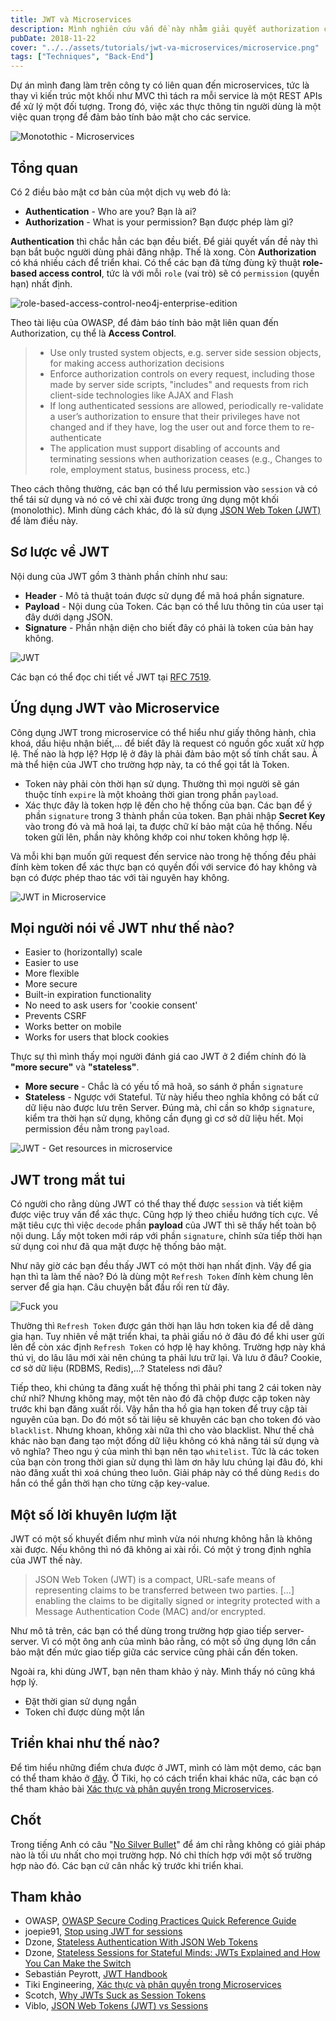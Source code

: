 ```yaml
---
title: JWT và Microservices
description: Mình nghiên cứu vấn đề này nhằm giải quyết authorization cho dự án đang làm trên công ty có liên quan đến microservices.
pubDate: 2018-11-22
cover: "../../assets/tutorials/jwt-va-microservices/microservice.png"
tags: ["Techniques", "Back-End"]
---
```


Dự án mình đang làm trên công ty có liên quan đến microservices, tức là thay vì kiến trúc một khối như MVC thì tách ra mỗi service là một REST APIs để xử lý một đối tượng. Trong đó, việc xác thực thông tin người dùng là một việc quan trọng để đảm bảo tính bảo mật cho các service.

![Monotothic - Microservices](../../assets/tutorials/jwt-va-microservices/microservice.png)

## Tổng quan

Có 2 điều bảo mật cơ bản của một dịch vụ web đó là:

- **Authentication** - Who are you? Bạn là ai?
- **Authorization** - What is your permission? Bạn được phép làm gì?

**Authentication** thì chắc hẳn các bạn đều biết. Để giải quyết vấn đề này thì bạn bắt buộc người dùng phải đăng nhập. Thế là xong. Còn **Authorization** có khá nhiều cách để triển khai. Có thể các bạn đã từng đùng kỹ thuật **role-based access control**, tức là với mỗi `role` (vai trò) sẽ có `permission` (quyền hạn) nhất định.

![role-based-access-control-neo4j-enterprise-edition](../../assets/tutorials/jwt-va-microservices/role-based-access-control-neo4j-enterprise-edition.png)

Theo tài liệu của OWASP, để đảm báo tính bảo mật liên quan đến Authorization, cụ thể là **Access Control**.

> - Use only trusted system objects, e.g. server side session objects, for making access authorization decisions
> - Enforce authorization controls on every request, including those made by server side scripts, "includes" and requests from rich client-side technologies like AJAX and Flash
> - If long authenticated sessions are allowed, periodically re-validate a user’s authorization to ensure that their privileges have not changed and if they have, log the user out and force them to re-authenticate
> - The application must support disabling of accounts and terminating sessions when authorization ceases (e.g., Changes to role, employment status, business process, etc.)

Theo cách thông thường, các bạn có thể lưu permission vào `session` và có thể tái sử dụng và nó có vẻ chỉ xài được trong ứng dụng một khối (monolothic). Mình dùng cách khác, đó là sử dụng [JSON Web Token (JWT)](https://tools.ietf.org/html/rfc7519) để làm điều này.

## Sơ lược về JWT

Nội dung của JWT gồm 3 thành phần chính như sau:

- **Header** - Mô tả thuật toán được sử dụng để mã hoá phần signature.
- **Payload** - Nội dung của Token. Các bạn có thể lưu thông tin của user tại đây dưới dạng JSON.
- **Signature** - Phần nhận diện cho biết đây có phải là token của bản hay không.

![JWT](../../assets/tutorials/jwt-va-microservices/jwt.jpg)

Các bạn có thể đọc chi tiết về JWT tại [RFC 7519](https://tools.ietf.org/html/rfc7519).

## Ứng dụng JWT vào Microservice

Công dụng JWT trong microservice có thể hiểu như giấy thông hành, chìa khoá, dấu hiệu nhận biết,... để biết đây là request có nguồn gốc xuất xử hợp lệ. Thế nào là hợp lệ? Hợp lệ ở đây là phải đảm bảo một số tính chất sau. À mà thể hiện của JWT cho trường hợp này, ta có thể gọi tắt là Token.

- Token này phải còn thời hạn sử dụng. Thường thì mọi người sẽ gán thuộc tính `expire` là một khoảng thời gian trong phần `payload`.
- Xác thực đây là token hợp lệ đến cho hệ thống của bạn. Các bạn để ý phần `signature` trong 3 thành phần của token. Bạn phải nhập **Secret Key** vào trong đó và mã hoá lại, ta được chữ kí bảo mật của hệ thống. Nếu token gửi lên, phần này không khớp coi như token không hợp lệ.

Và mỗi khi bạn muốn gửi request đến service nào trong hệ thống đều phải đính kèm token để xác thực bạn có quyền đối với service đó hay không và bạn có được phép thao tác với tài nguyên hay không.

![JWT in Microservice](../../assets/tutorials/jwt-va-microservices/jwt-in-microservice.png)

## Mọi người nói về JWT như thế nào?

- Easier to (horizontally) scale
- Easier to use
- More flexible
- More secure
- Built-in expiration functionality
- No need to ask users for 'cookie consent'
- Prevents CSRF
- Works better on mobile
- Works for users that block cookies

Thực sự thì mình thấy mọi người đánh giá cao JWT ở 2 điểm chính đó là **"more secure"** và **"stateless"**.

- **More secure** - Chắc là có yếu tố mã hoã, so sánh ở phần `signature`
- **Stateless** - Ngược với Stateful. Từ này hiểu theo nghĩa không có bất cứ dữ liệu nào được lưu trên Server. Đúng mà, chỉ cần so khớp `signature`, kiểm tra thời hạn sử dụng, không cần đụng gì cơ sở dữ liệu hết. Mọi permission đều nằm trong `payload`.

![JWT - Get resources in microservice](../../assets/tutorials/jwt-va-microservices/wI6XW.png)

## JWT trong mắt tui

Có người cho rằng dùng JWT có thể thay thế được `session` và tiết kiệm được việc truy vấn để xác thực. Cũng hợp lý theo chiều hướng tích cực. Về mặt tiêu cực thì việc `decode` phần **payload** của JWT thì sẽ thấy hết toàn bộ nội dung. Lấy một token mới ráp với phần `signature`, chỉnh sửa tiếp thời hạn sử dụng coi như đã qua mặt được hệ thống bảo mật.

Như nãy giờ các bạn đều thấy JWT có một thời hạn nhất định. Vậy để gia hạn thì ta làm thế nào? Đó là dùng một `Refresh Token` đính kèm chung lên server để gia hạn. Câu chuyện bắt đầu rối ren từ đây.

![Fuck you](../../assets/tutorials/jwt-va-microservices/fuck-you.jpg)

Thường thì `Refresh Token` được gán thời hạn lâu hơn token kia để dễ dàng gia hạn. Tuy nhiên về mặt triển khai, ta phải giấu nó ở đâu đó để khi user gửi lên để còn xác định `Refresh Token` có hợp lệ hay không. Trường hợp này khá thú vị, do lâu lâu mới xài nên chúng ta phải lưu trữ lại. Và lưu ở đâu? Cookie, cơ sở dữ liệu (RDBMS, Redis),...? Stateless nơi đâu?

Tiếp theo, khi chúng ta đăng xuất hệ thống thì phải phi tang 2 cái token này chứ nhỉ? Nhưng không may, một tên nào đó đã chộp được cặp token này trước khi bạn đăng xuất rồi. Vậy hắn tha hồ gia hạn token để truy cập tài nguyên của bạn. Do đó một số tài liệu sẽ khuyên các bạn cho token đó vào `blacklist`. Nhưng khoan, không xài nữa thì cho vào blacklist. Như thế chả khác nào bạn đang tạo một đống dữ liệu không có khả năng tái sử dụng và vô nghĩa? Theo ngu ý của mình thì bạn nên tạo `whitelist`. Tức là các token của bạn còn trong thời gian sử dụng thì làm ơn hãy lưu chúng lại đâu đó, khi nào đăng xuất thì xoá chúng theo luôn. Giải pháp này có thể dùng `Redis` do hắn có thể gắn thời hạn cho từng cặp key-value.

## Một số lời khuyên lượm lặt

JWT có một số khuyết điểm như mình vừa nói nhưng không hẳn là không xài được. Nếu không thì nó đã không ai xài rồi. Có một ý trong định nghĩa của JWT thế này.

> JSON Web Token (JWT) is a compact, URL-safe means of representing claims to be transferred between two parties. \[...\] enabling the claims to be digitally signed or integrity protected with a Message Authentication Code (MAC) and/or encrypted.

Như mô tả trên, các bạn có thể dùng trong trường hợp giao tiếp server-server. Vì có một ông anh của mình bảo rằng, có một số ứng dụng lớn cần bảo mật đến mức giao tiếp giữa các service cũng phải cần đến token.

Ngoài ra, khi dùng JWT, bạn nên tham khảo ý này. Mình thấy nó cũng khá hợp lý.

- Đặt thời gian sử dụng ngắn
- Token chỉ được dùng một lần

## Triển khai như thế nào?

Để tìm hiểu những điểm chưa được ở JWT, mình có làm một demo, các bạn có thể tham khảo ở [đây](https://github.com/vhnam/research-jwt-restapi). Ở Tiki, họ có cách triển khai khác nữa, các bạn có thể tham khảo bài [Xác thực và phân quyền trong Microservices](https://engineering.tiki.vn/x%C3%A1c-th%E1%BB%B1c-v%C3%A0-ph%C3%A2n-quy%E1%BB%81n-trong-microservices-37689e53c082).

## Chốt

Trong tiếng Anh có câu "[No Silver Bullet](https://en.wikipedia.org/wiki/No_Silver_Bullet)" để ám chỉ rằng không có giải pháp nào là tối ưu nhất cho mọi trường hợp. Nó chỉ thích hợp với một số trường hợp nào đó. Các bạn cứ cân nhắc kỹ trước khi triển khai.

## Tham khảo

- OWASP, [OWASP Secure Coding Practices Quick Reference Guide](https://www.owasp.org//assets/tutorials/jwt-va-microservices/0/08/OWASP_SCP_Quick_Reference_Guide_v2.pdf)
- joepie91, [Stop using JWT for sessions](http://cryto.net/~joepie91/blog/2016/06/13/stop-using-jwt-for-sessions/)
- Dzone, [Stateless Authentication With JSON Web Tokens](https://dzone.com/articles/stateless-authentication-with-json-web-tokens)
- Dzone, [Stateless Sessions for Stateful Minds: JWTs Explained and How You Can Make the Switch](https://dzone.com/articles/stateless-sessions-for-stateful-minds-jwts-explain)
- Sebastián Peyrott, [JWT Handbook](https://auth0.com/resources/ebooks/jwt-handbook?utm_source=jwtio&utm_medium=sc&utm_campaign=rotating_banner)
- Tiki Engineering, [Xác thực và phân quyền trong Microservices](https://engineering.tiki.vn/x%C3%A1c-th%E1%BB%B1c-v%C3%A0-ph%C3%A2n-quy%E1%BB%81n-trong-microservices-37689e53c082)
- Scotch, [Why JWTs Suck as Session Tokens](https://scotch.io/bar-talk/why-jwts-suck-as-session-tokens)
- Viblo, [JSON Web Tokens (JWT) vs Sessions](https://viblo.asia/p/json-web-tokens-jwt-vs-sessions-4dbZN0Mg5YM)
